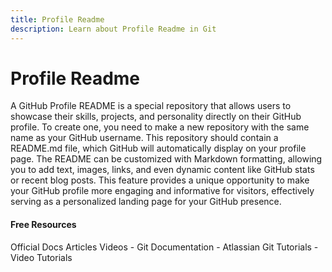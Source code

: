 ```yaml
---
title: Profile Readme
description: Learn about Profile Readme in Git
---
```


# Profile Readme

A GitHub Profile README is a special repository that allows users to showcase their skills, projects, and personality directly on their GitHub profile. To create one, you need to make a new repository with the same name as your GitHub username. This repository should contain a README.md file, which GitHub will automatically display on your profile page. The README can be customized with Markdown formatting, allowing you to add text, images, links, and even dynamic content like GitHub stats or recent blog posts. This feature provides a unique opportunity to make your GitHub profile more engaging and informative for visitors, effectively serving as a personalized landing page for your GitHub presence.

#### Free Resources

<Tabs defaultValue="official">
<TabsList>
<TabsTrigger value="official">Official Docs</TabsTrigger>
<TabsTrigger value="article">Articles</TabsTrigger>
<TabsTrigger value="video">Videos</TabsTrigger>
</TabsList>

<TabsContent value="official">
- <Link href="https://git-scm.com/docs">Git Documentation</Link>
</TabsContent>
<TabsContent value="article">
- <Link href="https://www.atlassian.com/git/tutorials">Atlassian Git Tutorials</Link>
</TabsContent>
<TabsContent value="video">
- <Link href="https://www.youtube.com/results?search_query=git+profile-readme+tutorial">Video Tutorials</Link>
</TabsContent>
</Tabs>

<Outlet path="5-github/basics/profile-readme" />
